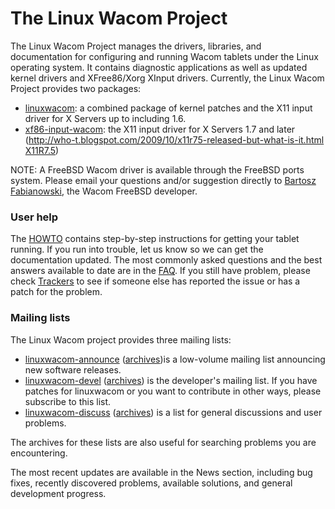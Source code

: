 = The Linux Wacom Project =

The Linux Wacom Project manages the drivers, libraries, and documentation for configuring and running Wacom tablets under the Linux operating system. It contains diagnostic applications as well as updated kernel drivers and XFree86/Xorg XInput drivers. Currently, the Linux Wacom Project provides two packages:

* [[linuxwacom]]: a combined package of kernel patches and the X11 input driver for X Servers up to including 1.6.
* [[xf86-input-wacom]]: the X11 input driver for X Servers 1.7 and later ([[http://who-t.blogspot.com/2009/10/x11r75-released-but-what-is-it.html X11R7.5]])

{{:Supported Devices}}

NOTE: A FreeBSD Wacom driver is available through the FreeBSD ports system. Please email your questions and/or suggestion directly to [mailto:freebsd@chillt.de?subject=WACOM Bartosz Fabianowski], the Wacom FreeBSD developer.

=== User help ===
The [[HOWTO]] contains step-by-step instructions for getting your tablet running. If you run into trouble, let us know so we can get the documentation updated.
The most commonly asked questions and the best answers available to date are in the [[FAQ]]. If you still have problem, please check [http://sourceforge.net/tracker/?group_id=69596 Trackers] to see if someone else has reported the issue or has a patch for the problem.

=== Mailing lists ===
The Linux Wacom project provides three mailing lists:
* [http://lists.sourceforge.net/mailman/listinfo/linuxwacom-announce linuxwacom-announce] ([http://sourceforge.net/mailarchive/forum.php?forum_name=linuxwacom-announce archives])is a low-volume mailing list announcing new software releases.
* [http://lists.sourceforge.net/mailman/listinfo/linuxwacom-devel linuxwacom-devel] ([http://sourceforge.net/mailarchive/forum.php?forum_name=linuxwacom-devel archives]) is the developer's mailing list. If you have patches for linuxwacom or you want to contribute in other ways, please subscribe to this list.
* [http://lists.sourceforge.net/mailman/listinfo/linuxwacom-discuss linuxwacom-discuss] ([http://sourceforge.net/mailarchive/forum.php?forum_name=linuxwacom-discuss archives]) is a list for general discussions and user problems.

The archives for these lists are also useful for searching problems you are encountering.

The most recent updates are available in the News section, including bug fixes, recently discovered problems, available solutions, and general development progress.